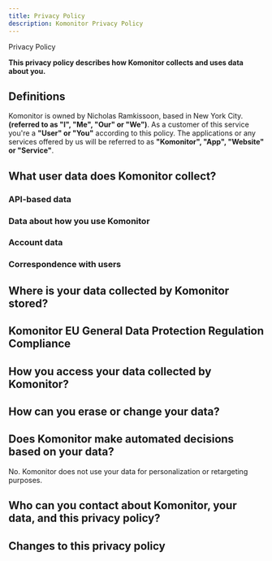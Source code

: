 ```yaml
---
title: Privacy Policy
description: Komonitor Privacy Policy
---
```


<Heading textAlign="center" fontSize="6xl" fontWeight="extrabold" mb="1em">
  Privacy Policy
</Heading>

**This privacy policy describes how Komonitor collects and uses data about you.**

## Definitions

Komonitor is owned by Nicholas Ramkissoon, based in New York City. **(referred to as "I", "Me", "Our" or "We")**.
As a customer of this service you're a **"User" or "You"** according to this policy.
The applications or any services offered by us will be referred to as **"Komonitor", "App", "Website" or "Service"**.

## What user data does Komonitor collect?

### API-based data

### Data about how you use Komonitor

### Account data

### Correspondence with users

## Where is your data collected by Komonitor stored?

## Komonitor EU General Data Protection Regulation Compliance

## How you access your data collected by Komonitor?

## How can you erase or change your data?

## Does Komonitor make automated decisions based on your data?

No. Komonitor does not use your data for personalization or retargeting purposes.

## Who can you contact about Komonitor, your data, and this privacy policy?

## Changes to this privacy policy
